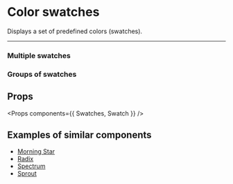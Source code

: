 
<Meta title="Primitives/Color swatches" />

# Color swatches

Displays a set of predefined colors (swatches).

---

<Preview>
  <Story name="single">
    <Swatches>
      <Swatch name="Orange" value="#e65100" />
    </Swatches>
  </Story>
</Preview>

### Multiple swatches

<Preview>
  <Story name="multiple">
    <Swatches>
      <Swatch name="Orange 500" value="#ff9800" />
      <Swatch name="Orange 600" value="#fb8c00" />
      <Swatch name="Orange 700" value="#f57c00" />
      <Swatch name="Orange 800" value="#ef6c00" />
      <Swatch name="Orange 900" value="#e65100" />
    </Swatches>
  </Story>
</Preview>

### Groups of swatches

<Preview>
  <Story name="groups">
    <Fragment>
      <Swatches>
        <Swatch name="Orange 500" value="#ff9800" />
        <Swatch name="Orange 600" value="#fb8c00" />
        <Swatch name="Orange 700" value="#f57c00" />
        <Swatch name="Orange 800" value="#ef6c00" />
        <Swatch name="Orange 900" value="#e65100" />
      </Swatches>
      <Swatches>
        <Swatch name="Blue 500" value="#2196f3" />
        <Swatch name="Blue 600" value="#1e88e5" />
        <Swatch name="Blue 700" value="#1976d2" />
        <Swatch name="Blue 800" value="#1565c0" />
        <Swatch name="Blue 900" value="#0d47a1" />
      </Swatches>
    </Fragment>
  </Story>
</Preview>

## Props

<Props components={{ Swatches, Swatch }} />

## Examples of similar components

- [Morning Star](https://designsystem.morningstar.com/visual-language/color.html)
- [Radix](https://radix.modulz.app/docs/theme/)
- [Spectrum](https://spectrum.adobe.com/page/color/)
- [Sprout](https://seeds.sproutsocial.com/visual/color)
